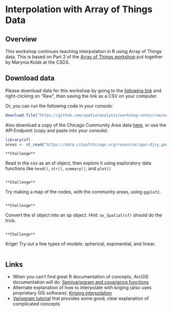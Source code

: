 # Interpolation with Array of Things Data

## Overview

This workshop continues teaching interpolation in R using Array of Things data. This is based on Part 2 of the [Array of Things workshop](https://geodacenter.github.io/aot-workshop/) put together by Marynia Kolak at the CSDS. 

## Download data

Please download data for this workshop by going to the [following link](https://github.com/spatialanalysis/workshop-notes/blob/master/data/node_temps.csv) and right-clicking on "Raw", then saving the link as a CSV on your computer. 

Or, you can run the following code in your console:

```r
download.file("https://github.com/spatialanalysis/workshop-notes/raw/master/data/node_temps.csv", destfile = "node-temps.csv")
```

Also download a copy of the Chicago Community Area data [here](https://data.cityofchicago.org/Facilities-Geographic-Boundaries/Boundaries-Community-Areas-current-/cauq-8yn6), or use the API Endpoint (copy and paste into your console).
```r
library(sf)
areas <- st_read("https://data.cityofchicago.org/resource/igwz-8jzy.geojson")
```



```block
**Challenge**
```
Read in the csv as an sf object, then explore it using exploratory data functions like `head()`, `str()`, `summary()`, and `plot()`
```block
```

```block
**Challenge**
```
Try making a map of the nodes, with the community areas, using `ggplot2`.
```block
```

```block
**Challenge**
```
Convert the sf object into an sp object. Hint: `as_Spatial(sf)` should do the trick.
```block
```

```block
**Challenge**
```
Krige! Try out a few types of models: spherical, exponential, and linear.
```block
```

## Links
- When you can't find great R documentation of concepts, ArcGIS documentation will do: [Semivariogram and covariance functions](https://pro.arcgis.com/en/pro-app/help/analysis/geostatistical-analyst/semivariogram-and-covariance-functions.htm)
- Alternate explanation of how to interpolate with kriging (also uses proprietary GIS software): [Kriging interpolation](https://gisgeography.com/kriging-interpolation-prediction/)
- [Variogram tutorial](http://www.goldensoftware.com/variogramTutorial.pdf) that provides some good, clear explanation of complicated concepts
